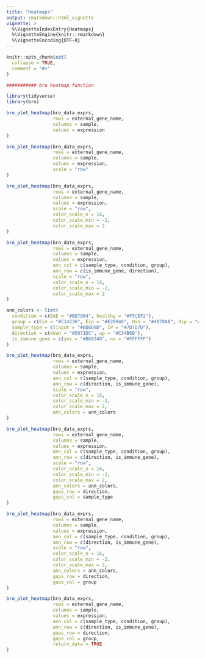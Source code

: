 ```yaml
---
title: "Heatmaps"
output: rmarkdown::html_vignette
vignette: >
  %\VignetteIndexEntry{Heatmaps}
  %\VignetteEngine{knitr::rmarkdown}
  %\VignetteEncoding{UTF-8}
---
```


```r
knitr::opts_chunk$set(
  collapse = TRUE,
  comment = "#>"
)
```

```r
########### bro heatmap function

library(tidyverse)
library(bro)

bro_plot_heatmap(bro_data_exprs,
                 rows = external_gene_name,
                 columns = sample,
                 values = expression
)

bro_plot_heatmap(bro_data_exprs,
                 rows = external_gene_name,
                 columns = sample,
                 values = expression,
                 scale = "row"
)

bro_plot_heatmap(bro_data_exprs,
                 rows = external_gene_name,
                 columns = sample,
                 values = expression,
                 scale = "row",
                 color_scale_n = 16,
                 color_scale_min = -2,
                 color_scale_max = 2
)

bro_plot_heatmap(bro_data_exprs,
                 rows = external_gene_name,
                 columns = sample,
                 values = expression,
                 ann_col = c(sample_type, condition, group),
                 ann_row = c(is_immune_gene, direction),
                 scale = "row",
                 color_scale_n = 16,
                 color_scale_min = -2,
                 color_scale_max = 2
)

ann_colors <- list(
  condition = c(EAE = "#BD79B4", healthy = "#F5CEF2"),
  group = c(Ein = "#C14236", Eip = "#E28946", Hin = "#4978AB", Hip = "#98BB85"),
  sample_type = c(input = "#BDBDBD", IP = "#7D7D7D"),
  direction = c(down = "#5071DC", up = "#C34B6B"),
  is_immune_gene = c(yes = "#B69340", no = "#FFFFFF")
)

bro_plot_heatmap(bro_data_exprs,
                 rows = external_gene_name,
                 columns = sample,
                 values = expression,
                 ann_col = c(sample_type, condition, group),
                 ann_row = c(direction, is_immune_gene),
                 scale = "row",
                 color_scale_n = 16,
                 color_scale_min = -2,
                 color_scale_max = 2,
                 ann_colors = ann_colors
)

bro_plot_heatmap(bro_data_exprs,
                 rows = external_gene_name,
                 columns = sample,
                 values = expression,
                 ann_col = c(sample_type, condition, group),
                 ann_row = c(direction, is_immune_gene),
                 scale = "row",
                 color_scale_n = 16,
                 color_scale_min = -2,
                 color_scale_max = 2,
                 ann_colors = ann_colors,
                 gaps_row = direction,
                 gaps_col = sample_type
)

bro_plot_heatmap(bro_data_exprs,
                 rows = external_gene_name,
                 columns = sample,
                 values = expression,
                 ann_col = c(sample_type, condition, group),
                 ann_row = c(direction, is_immune_gene),
                 scale = "row",
                 color_scale_n = 16,
                 color_scale_min = -2,
                 color_scale_max = 2,
                 ann_colors = ann_colors,
                 gaps_row = direction,
                 gaps_col = group
)

bro_plot_heatmap(bro_data_exprs,
                 rows = external_gene_name,
                 columns = sample,
                 values = expression,
                 ann_col = c(sample_type, condition, group),
                 ann_row = c(direction, is_immune_gene),
                 gaps_row = direction,
                 gaps_col = group,
                 return_data = TRUE
)

```

